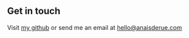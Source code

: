 ## Get in touch

Visit [my github](https://github.com/octopunkk) or send me an email at [hello@anaisderue.com](mailto:hello@anaisderue.com)
